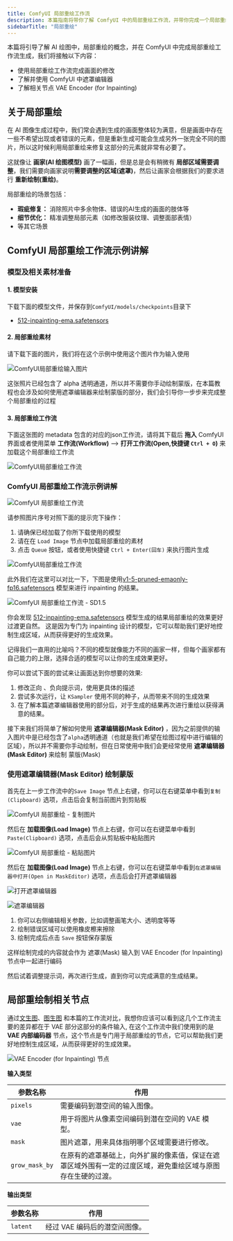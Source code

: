 ```yaml
---
title: ComfyUI 局部重绘工作流
description: 本篇指南将带你了解 ComfyUI 中的局部重绘工作流，并带你完成一个局部重绘的示例，以及遮罩编辑器的使用等
sidebarTitle: "局部重绘"
---
```


本篇将引导了解 AI 绘图中，局部重绘的概念，并在 ComfyUI 中完成局部重绘工作流生成，我们将接触以下内容：
- 使用局部重绘工作流完成画面的修改
- 了解并使用 ComfyUI 中遮罩编辑器
- 了解相关节点 VAE Encoder (for Inpainting) 

## 关于局部重绘

在 AI 图像生成过程中，我们常会遇到生成的画面整体较为满意，但是画面中存在一些不希望出现或者错误的元素，但是重新生成可能会生成另外一张完全不同的图片，所以这时候利用局部重绘来修复这部分的元素就非常有必要了。

这就像让 **画家(AI 绘图模型)** 画了一幅画，但是总是会有稍微有 **局部区域需要调整**，我们需要向画家说明**需要调整的区域(遮罩)**，然后让画家会根据我们的要求进行 **重新绘制(重绘)**。

局部重绘的场景包括：
- **瑕疵修复：** 消除照片中多余物体、错误的AI生成的画面的肢体等
- **细节优化：** 精准调整局部元素（如修改服装纹理、调整面部表情）
- 等其它场景

## ComfyUI 局部重绘工作流示例讲解

### 模型及相关素材准备

#### 1. 模型安装

下载下面的模型文件，并保存到`ComfyUI/models/checkpoints`目录下
- [512-inpainting-ema.safetensors](https://huggingface.co/stabilityai/stable-diffusion-2-inpainting/blob/main/512-inpainting-ema.safetensors)

#### 2. 局部重绘素材

请下载下面的图片，我们将在这个示例中使用这个图片作为输入使用

![ComfyUI局部重绘输入图片](/images/tutorial/basic/inpaint/input.png)

<Note>这张照片已经包含了 alpha 透明通道，所以并不需要你手动绘制蒙版，在本篇教程也会涉及如何使用遮罩编辑器来绘制蒙版的部分，我们会引导你一步步来完成整个局部重绘的过程</Note>

#### 3. 局部重绘工作流

下面这张图的 metadata 包含的对应的json工作流，请将其下载后 **拖入** ComfyUI 界面或者使用菜单 **工作流(Workflow)** --> **打开工作流(Open,快捷键 `Ctrl + O`)** 来加载这个局部重绘工作流

![ComfyUI局部重绘工作流](/images/tutorial/basic/inpaint/sd1.5_inpaint.png)

### ComfyUI 局部重绘工作流示例讲解

![ComfyUI 局部重绘工作流](/images/tutorial/basic/inpaint/inpaint_workflow.png)

请参照图片序号对照下面的提示完下操作：
1. 请确保已经加载了你所下载使用的模型
2. 请在在 `Load Image` 节点中加载局部重绘的素材
3. 点击 `Queue` 按钮，或者使用快捷键 `Ctrl + Enter(回车)` 来执行图片生成

![ComfyUI局部重绘工作流](/images/tutorial/basic/inpaint/sd1.5_inpaint.png)

此外我们在这里可以对比一下，下图是使用[v1-5-pruned-emaonly-fp16.safetensors](https://huggingface.co/Comfy-Org/stable-diffusion-v1-5-archive/blob/main/v1-5-pruned-emaonly-fp16.safetensors) 模型来进行 inpainting 的结果。

![ComfyUI 局部重绘工作流 - SD1.5](/images/tutorial/basic/inpaint/inpaint_sd1.5_pruned_emaonly.png)

你会发现 [512-inpainting-ema.safetensors](https://huggingface.co/stabilityai/stable-diffusion-2-inpainting/blob/main/512-inpainting-ema.safetensors) 模型生成的结果局部重绘的效果更好过渡更自然。
这是因为专门为 inpainting 设计的模型，它可以帮助我们更好地控制生成区域，从而获得更好的生成效果。

记得我们一直用的比喻吗？不同的模型就像能力不同的画家一样，但每个画家都有自己能力的上限，选择合适的模型可以让你的生成效果更好。

你可以尝试下面的尝试来让画面达到你想要的效果:

1. 修改正向 、负向提示词，使用更具体的描述
2. 尝试多次运行，让 `KSampler` 使用不同的种子，从而带来不同的生成效果
3. 在了解本篇遮罩编辑器使用的部分后，对于生成的结果再次进行重绘以获得满意的结果。

接下来我们将简单了解如何使用 **遮罩编辑器(Mask Editor)** ，因为之前提供的输入图片中是已经包含了`alpha`透明通道（也就是我们希望在绘图过程中进行编辑的区域），所以并不需要你手动绘制，但在日常使用中我们会更经常使用 **遮罩编辑器(Mask Editor)** 来绘制 蒙版(Mask)

### 使用遮罩编辑器(Mask Editor) 绘制蒙版

首先在上一步工作流中的`Save Image` 节点上右键，你可以在右键菜单中看到`复制(Clipboard)` 选项，点击后会复制当前图片到剪贴板

![ComfyUI 局部重绘 - 复制图片](/images/tutorial/basic/inpaint/inpaint_copy_clipspace.png)

然后在 **加载图像(Load Image)** 节点上右键，你可以在右键菜单中看到`Paste(Clipboard)` 选项，点击后会从剪贴板中粘贴图片

![ComfyUI 局部重绘 - 粘贴图片](/images/tutorial/basic/inpaint/inpaint_paste_clipspace.png)

然后在 **加载图像(Load Image)** 节点上右键，你可以在右键菜单中看到`在遮罩编辑器中打开(Open in MaskEditor)` 选项，点击后会打开遮罩编辑器

![打开遮罩编辑器](/images/tutorial/basic/inpaint/inpaint_open_in_maskeditor.jpg)

![遮罩编辑器](/images/tutorial/basic/inpaint/inpaint-maskeditor.gif)

1. 你可以右侧编辑相关参数，比如调整画笔大小、透明度等等
2. 绘制错误区域可以使用橡皮檫来擦除
3. 绘制完成后点击 `Save` 按钮保存蒙版

这样绘制完成的内容就会作为 遮罩(Mask) 输入到 VAE Encoder (for Inpainting) 节点中一起进行编码

然后试着调整提示词，再次进行生成，直到你可以完成满意的生成结果。

## 局部重绘制相关节点

通过[文生图](/zh-CN/tutorials/basic/text-to-image)、[图生图](/zh-CN/tutorials/basic/image-to-image) 和本篇的工作流对比，我想你应该可以看到这几个工作流主要的差异都在于 VAE 部分这部分的条件输入,
在这个工作流中我们使用到的是 **VAE 内部编码器** 节点，这个节点是专门用于局部重绘的节点，它可以帮助我们更好地控制生成区域，从而获得更好的生成效果。

![VAE Encoder (for Inpainting) 节点](/images/comfy_core/lantent/inpaint/vae_encode_for_inpainting.jpg)

**输入类型**

| 参数名称        | 作用                                                         |
|----------------|------------------------------------------------------------------------|
| `pixels`       | 需要编码到潜空间的输入图像。 |
| `vae`          | 用于将图片从像素空间编码到潜在空间的 VAE 模型。 |
| `mask`         | 图片遮罩，用来具体指明哪个区域需要进行修改。 |
| `grow_mask_by` | 在原有的遮罩基础上，向外扩展的像素值，保证在遮罩区域外围有一定的过度区域，避免重绘区域与原图存在生硬的过渡。 |

**输出类型**

| 参数名称 | 作用                        |
|----------|---------------------------|
| `latent` | 经过 VAE 编码后的潜空间图像。 |
